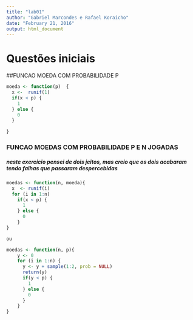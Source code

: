 ---
title: "lab01"
author: "Gabriel Marcondes e Rafael Koraicho"
date: "February 21, 2016"
output: html_document
--- 

# Questões iniciais

##FUNCAO MOEDA COM PROBABILIDADE P

```{r}
moeda <- function(p)  {
  x <-  runif(1)
  if(x < p) {
    1
  } else {
    0
  }
  
}
```


### FUNCAO MOEDAS COM PROBABILIDADE P E N JOGADAS
##### neste exercicio pensei de dois jeitos, mas creio que os dois acabaram tendo falhas que passaram despercebidas

```{r}
moedas <- function(n, moeda){
  x  <- runif(i)
  for (i in 1:n)
    if(x < p) {
      1
    } else {
      0
    }
}

ou

moedas <- function(n, p){
    y <- 0
    for (i in 1:n) {
      y <- y + sample(1:2, prob = NULL)
      return(y)
      if(y < p) {
        1
      } else {
        0
      }
    }
}
```

